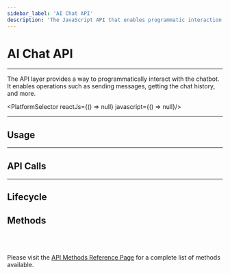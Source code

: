 ```yaml
---
sidebar_label: 'AI Chat API'
description: 'The JavaScript API that enables programmatic interaction with the conversational UI.'
---
```






# AI Chat API

---

The API layer provides a way to programmatically interact with the chatbot. It enables operations such as sending
messages, getting the chat history, and more.

<PlatformSelector reactJs={() => null} javascript={() => null}/>

---

## Usage

<PlatformSection reactJs={UsageSetupReact} javascript={UsageSetupJavaScript}/>

---

## API Calls

<PlatformSection reactJs={UsageCallsReact} javascript={UsageCallsJavaScript}/>

---

## Lifecycle

<PlatformSection reactJs={UsageLifecycleReact} javascript={UsageLifecycleJavaScript}/>

## Methods
<br /><br />

Please visit the [API Methods Reference Page](/reference/api/methods) for a complete list of methods available.
